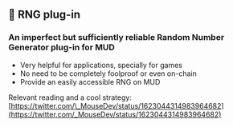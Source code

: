 ## 🎲 RNG plug-in

### An imperfect but sufficiently reliable Random Number Generator plug-in for MUD

- Very helpful for applications, specially for games
- No need to be completely foolproof or even on-chain
- Provide an easily accessible RNG on MUD

Relevant reading and a cool strategy: [https://twitter.com/\_MouseDev/status/1623044314983964682](https://twitter.com/_MouseDev/status/1623044314983964682)
